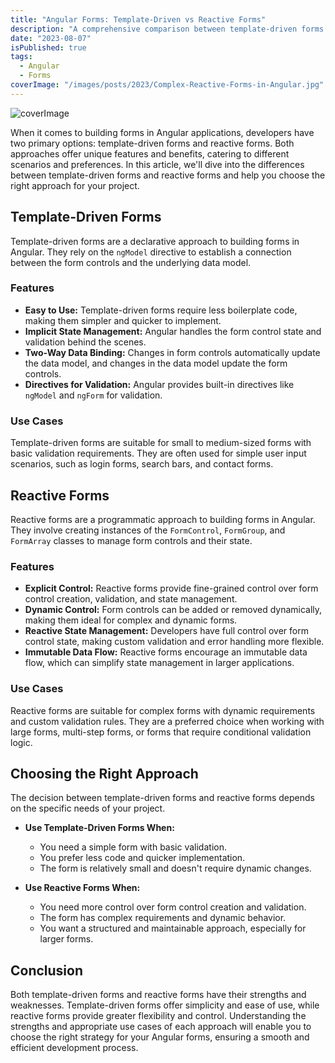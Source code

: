 ```yaml
---
title: "Angular Forms: Template-Driven vs Reactive Forms"
description: "A comprehensive comparison between template-driven forms and reactive forms in Angular, highlighting their features, use cases, and benefits."
date: "2023-08-07"
isPublished: true
tags:
  - Angular
  - Forms
coverImage: "/images/posts/2023/Complex-Reactive-Forms-in-Angular.jpg"
---
```


![coverImage](/images/posts/2023/Complex-Reactive-Forms-in-Angular.jpg)

When it comes to building forms in Angular applications, developers have two primary options: template-driven forms and reactive forms. Both approaches offer unique features and benefits, catering to different scenarios and preferences. In this article, we'll dive into the differences between template-driven forms and reactive forms and help you choose the right approach for your project.

## Template-Driven Forms

Template-driven forms are a declarative approach to building forms in Angular. They rely on the `ngModel` directive to establish a connection between the form controls and the underlying data model.

### Features

- **Easy to Use:** Template-driven forms require less boilerplate code, making them simpler and quicker to implement.
- **Implicit State Management:** Angular handles the form control state and validation behind the scenes.
- **Two-Way Data Binding:** Changes in form controls automatically update the data model, and changes in the data model update the form controls.
- **Directives for Validation:** Angular provides built-in directives like `ngModel` and `ngForm` for validation.

### Use Cases

Template-driven forms are suitable for small to medium-sized forms with basic validation requirements. They are often used for simple user input scenarios, such as login forms, search bars, and contact forms.

## Reactive Forms

Reactive forms are a programmatic approach to building forms in Angular. They involve creating instances of the `FormControl`, `FormGroup`, and `FormArray` classes to manage form controls and their state.

### Features

- **Explicit Control:** Reactive forms provide fine-grained control over form control creation, validation, and state management.
- **Dynamic Control:** Form controls can be added or removed dynamically, making them ideal for complex and dynamic forms.
- **Reactive State Management:** Developers have full control over form control state, making custom validation and error handling more flexible.
- **Immutable Data Flow:** Reactive forms encourage an immutable data flow, which can simplify state management in larger applications.

### Use Cases

Reactive forms are suitable for complex forms with dynamic requirements and custom validation rules. They are a preferred choice when working with large forms, multi-step forms, or forms that require conditional validation logic.

## Choosing the Right Approach

The decision between template-driven forms and reactive forms depends on the specific needs of your project.

- **Use Template-Driven Forms When:**
  - You need a simple form with basic validation.
  - You prefer less code and quicker implementation.
  - The form is relatively small and doesn't require dynamic changes.

- **Use Reactive Forms When:**
  - You need more control over form control creation and validation.
  - The form has complex requirements and dynamic behavior.
  - You want a structured and maintainable approach, especially for larger forms.

## Conclusion

Both template-driven forms and reactive forms have their strengths and weaknesses. Template-driven forms offer simplicity and ease of use, while reactive forms provide greater flexibility and control. Understanding the strengths and appropriate use cases of each approach will enable you to choose the right strategy for your Angular forms, ensuring a smooth and efficient development process.
